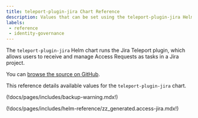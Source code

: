 ```yaml
---
title: teleport-plugin-jira Chart Reference
description: Values that can be set using the teleport-plugin-jira Helm chart
labels:
 - reference
 - identity-governance
---
```


The `teleport-plugin-jira` Helm chart runs the Jira Teleport plugin, which
allows users to receive and manage Access Requests as tasks in a Jira project.

You can [browse the source on GitHub](https://github.com/gravitational/teleport/tree/v(=teleport.version=)/examples/chart/access/jira).

This reference details available values for the `teleport-plugin-jira` chart.

(!docs/pages/includes/backup-warning.mdx!)

(!docs/pages/includes/helm-reference/zz_generated.access-jira.mdx!)
